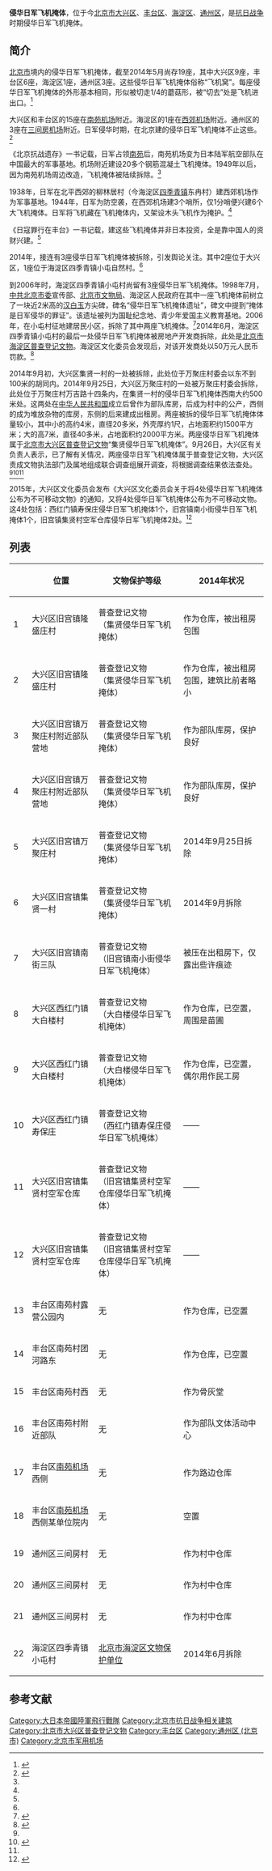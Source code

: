 {{文物保护单位
| 级别 = 市县级
| 省名 = 北京市
| 市/县名 = 北京市海淀区
| 图片 = 
| 名称 = 小屯村侵华日军飞机掩体遗址
| 编号 = 4-35
| 分类 = 近现代重要史迹及代表性建筑
| 所在 = 四季青镇小屯村
| 时代 = 民国
| 登录 = 2014年8月31日
}}

'''侵华日军飞机掩体'''，位于今[[北京市|北京市]][[大兴区|大兴区]]、[[丰台区|丰台区]]、[[海淀区|海淀区]]、[[通州区_(北京市)|通州区]]，是[[抗日战争|抗日战争]]时期侵华日军飞机掩体。

==简介==
[[北京市|北京市]]境内的侵华日军飞机掩体，截至2014年5月尚存19座，其中大兴区9座，丰台区6座，海淀区1座，通州区3座。这些侵华日军飞机掩体俗称“飞机窝”。每座侵华日军飞机掩体的外形基本相同，形似被切走1/4的蘑菇形，被“切去”处是飞机进出口。<ref name=fawan>{{Cite web |url=http://www.fawan.com.cn/html/2014-09/26/content_510437.htm |title=两座侵华日军飞机窝被拆，法制晚报，2014-09-26 |accessdate=2015-04-20 |archive-date=2015-04-27 |archive-url=https://web.archive.org/web/20150427204536/http://www.fawan.com.cn/html/2014-09/26/content_510437.htm |dead-url=yes }}</ref>

大兴区和丰台区的15座在[[南苑机场|南苑机场]]附近。海淀区的1座在[[北京西郊机场|西郊机场]]附近。通州区的3座在[[三间房机场|三间房机场]]附近。日军侵华时期，在北京建的侵华日军飞机掩体不止这些。<ref name=cssn>{{Cite web |url=http://scho.cssn.cn/zx/zx_gjzh/zhnew/201404/t20140419_1076687.shtml |title=北京遗存侵华日军“飞机窝”：多数已成库房，中国社会科学网，2014-04-19 |accessdate=2015-04-20 |archive-date=2015-04-27 |archive-url=https://web.archive.org/web/20150427124910/http://scho.cssn.cn/zx/zx_gjzh/zhnew/201404/t20140419_1076687.shtml |dead-url=no }}</ref>

《北京抗战遗存》一书记载，日军占领[[南苑|南苑]]后，南苑机场变为日本陆军航空部队在中国最大的军事基地。机场附近建设20多个钢筋混凝土飞机掩体。1949年以后，因为南苑机场周边改造，飞机掩体被陆续拆除。<ref name=cssn/>

1938年，日军在北平西郊的柳林居村（今海淀区[[四季青镇|四季青镇]]东冉村）建西郊机场作为军事基地。1944年，日军为防空袭，在西郊机场建3个哨所，仅1分哨便兴建6个大飞机掩体。日军将飞机藏在飞机掩体内，又架设木头飞机作为掩护。<ref name=cssn/>

《日寇罪行在丰台》一书记载，建这些飞机掩体并非日本投资，全是靠中国人的资财兴建。<ref name=cssn/>

2014年，接连有3座侵华日军飞机掩体被拆除，引发舆论关注。其中2座位于大兴区，1座位于海淀区四季青镇小屯自然村。<ref name=fawan/>

到2006年时，海淀区四季青镇小屯村尚留有3座侵华日军飞机掩体。1998年7月，[[中共北京市委|中共北京市委]]宣传部、[[北京市文物局|北京市文物局]]、海淀区人民政府在其中一座飞机掩体前树立了一块近2米高的[[汉白玉|汉白玉]]方尖碑，碑名“侵华日军飞机掩体遗址”，碑文中提到“掩体是日军侵华的罪证”。该遗址被列为国耻纪念地、青少年爱国主义教育基地。2006年，在小屯村征地建居民小区，拆除了其中两座飞机掩体。<ref>{{Cite web |url=http://news.sohu.com/20060318/n242348364.shtml |title=北京一侵华日军飞机掩体遗址因土地征用遭拆除，搜狐，2006-03-18 |accessdate=2015-04-20 |archive-date=2016-03-05 |archive-url=https://web.archive.org/web/20160305015127/http://news.sohu.com/20060318/n242348364.shtml |dead-url=no }}</ref>2014年6月，海淀区四季青镇小屯村的最后一处侵华日军飞机掩体被房地产开发商拆除，此处是[[北京市海淀区普查登记文物|北京市海淀区普查登记文物]]。海淀区文化委员会发现后，对该开发商处以50万元人民币罚款。<ref>{{Cite web |url=http://news.ifeng.com/a/20150420/43590804_0.shtml |title=北京：开发商拆除侵华日军飞机窝被罚50万元，凤凰网，2015-04-20 |accessdate=2015-04-20 |archive-date=2015-04-20 |archive-url=https://web.archive.org/web/20150420200842/http://news.ifeng.com/a/20150420/43590804_0.shtml |dead-url=no }}</ref>

2014年9月初，大兴区集贤一村的一处被拆除，此处位于万聚庄村委会以东不到100米的胡同内。2014年9月25日，大兴区万聚庄村的一处被万聚庄村委会拆除，此处位于万聚庄村万吉路十四条内，在集贤一村的侵华日军飞机掩体西南大约500米处。这两处在[[中华人民共和国|中华人民共和国]]成立后曾作为部队库房，后成为村中的公产，西侧的成为堆放杂物的库房，东侧的后来建成出租房。两座被拆的侵华日军飞机掩体体量较小，其中小的高约4米，直径20多米，外壳厚约1尺，占地面积约1500平方米；大的高7米，直径40多米，占地面积约2000平方米。两座侵华日军飞机掩体属于[[北京市大兴区普查登记文物|北京市大兴区普查登记文物]]“集贤侵华日军飞机掩体”。9月26日，大兴区有关负责人表示，已了解有关情况，两座侵华日军飞机掩体属于普查登记文物，大兴区责成文物执法部门及属地组成联合调查组展开调查，将根据调查结果依法查处。<ref name=fawan/><ref>{{Cite web |url=http://www.chinanews.com/cul/2014/09-28/6639136.shtml |title=大兴两座侵华日军飞机窝被拆 属文物普查登记项目，中国新闻网，2014-09-28 |accessdate=2015-04-20 |archive-date=2015-04-27 |archive-url=https://web.archive.org/web/20150427111134/http://www.chinanews.com/cul/2014/09-28/6639136.shtml |dead-url=no }}</ref><ref name=fawan/>

2015年，大兴区文化委员会发布《大兴区文化委员会关于将4处侵华日军飞机掩体公布为不可移动文物》的通知，又将4处侵华日军飞机掩体公布为不可移动文物。这4处包括：西红门镇寿保庄侵华日军飞机掩体1个，旧宫镇南小街侵华日军飞机掩体1个，旧宫镇集贤村空军仓库侵华日军飞机掩体2处。<ref name=feiji>{{Cite web|url = http://www.dxwh.gov.cn/xxfb/tzgg/750288.htm|title = 大兴区文化委员会关于将4处侵华日军飞机掩体公布为不可移动文物|author = |date = 2015-06-25|publisher = 大兴区文化委员会|language = |accessdate = |quote = |archive-url = https://web.archive.org/web/20161227060645/http://www.dxwh.gov.cn/xxfb/tzgg/750288.htm|archive-date = 2016-12-27|dead-url = yes}}</ref>

==列表==
{| class="wikitable"
|-
!  !! 位置 !! 文物保护等级 !! 2014年状况 
|-
| 1 || 大兴区旧宫镇隆盛庄村 || 普查登记文物<br>（集贤侵华日军飞机掩体） || 作为仓库，被出租房包围 
|-
| 2 || 大兴区旧宫镇隆盛庄村 || 普查登记文物<br>（集贤侵华日军飞机掩体） || 作为仓库，被出租房包围，建筑比前者略小
|-
| 3 || 大兴区旧宫镇万聚庄村附近部队营地 ||普查登记文物<br>（集贤侵华日军飞机掩体） || 作为部队库房，保护良好
|-
| 4 || 大兴区旧宫镇万聚庄村附近部队营地 ||普查登记文物<br>（集贤侵华日军飞机掩体） || 作为部队库房，保护良好
|-
| 5 || 大兴区旧宫镇万聚庄村 || 普查登记文物<br>（集贤侵华日军飞机掩体）|| 2014年9月25日拆除
|-
| 6 || 大兴区旧宫镇集贤一村 ||普查登记文物<br>（集贤侵华日军飞机掩体） || 2014年9月拆除
|-
| 7 || 大兴区旧宫镇南街三队 ||普查登记文物<br>（旧宫镇南小街侵华日军飞机掩体） || 被压在出租房下，仅露出些许痕迹
|-
| 8 || 大兴区西红门镇大白楼村 ||普查登记文物<br>（大白楼侵华日军飞机掩体）  || 作为仓库，已空置，周围是苗圃
|-
| 9 || 大兴区西红门镇大白楼村 ||普查登记文物<br>（大白楼侵华日军飞机掩体） || 作为仓库，已空置，偶尔用作民工房
|-
| 10 || 大兴区西红门镇寿保庄 ||普查登记文物<br>（西红门镇寿保庄侵华日军飞机掩体） || ——
|-
| 11 || 大兴区旧宫镇集贤村空军仓库 ||普查登记文物<br>（旧宫镇集贤村空军仓库侵华日军飞机掩体） || ——
|-
| 12 || 大兴区旧宫镇集贤村空军仓库 ||普查登记文物<br>（旧宫镇集贤村空军仓库侵华日军飞机掩体） || ——
|-
| 13 || 丰台区南苑村露营公园内 ||无 || 作为仓库，已空置
|-
| 14 || 丰台区南苑村团河路东 || 无|| 作为仓库，已空置
|-
| 15 || 丰台区南苑村西 ||无 || 作为骨灰堂
|-
| 16 || 丰台区南苑村附近部队 ||无 || 作为部队文体活动中心
|-
| 17 || 丰台区[[南苑机场|南苑机场]]西侧 || 无|| 作为路边仓库
|-
| 18 || 丰台区[[南苑机场|南苑机场]]西侧某单位院内 ||无 || 空置
|-
| 19 || 通州区三间房村 ||无 || 作为村中仓库
|-
| 20 || 通州区三间房村 || 无|| 作为村中仓库
|-
| 21 || 通州区三间房村 ||无 || 作为村中仓库
|-
| 22 || 海淀区四季青镇小屯村 || [[北京市海淀区文物保护单位|北京市海淀区文物保护单位]] || 2014年6月拆除
|}

== 参考文献 ==
{{Reflist|30em}}

[[Category:大日本帝國陸軍飛行戰隊|Category:大日本帝國陸軍飛行戰隊]]
[[Category:北京市抗日战争相关建筑|Category:北京市抗日战争相关建筑]]
[[Category:北京市大兴区普查登记文物|Category:北京市大兴区普查登记文物]]
[[Category:丰台区|Category:丰台区]]
[[Category:通州区_(北京市)|Category:通州区 (北京市)]]
[[Category:北京市军用机场|Category:北京市军用机场]]